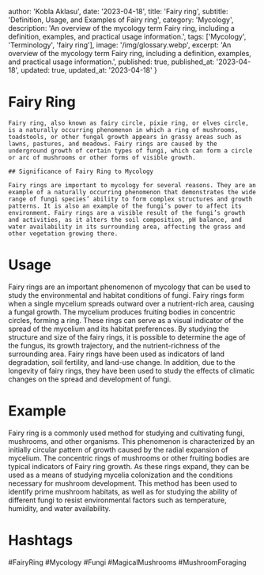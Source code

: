 
  author: 'Kobla Aklasu',
  date: '2023-04-18',
  title: 'Fairy ring',
  subtitle: 'Definition, Usage, and Examples of Fairy ring',
  category: 'Mycology',
  description: 'An overview of the mycology term Fairy ring, including a definition, examples, and practical usage information.',
  tags: ['Mycology', 'Terminology', 'fairy ring'],
  image: '/img/glossary.webp',
  excerpt: 'An overview of the mycology term Fairy ring, including a definition, examples, and practical usage information.',
  published: true,
  published_at: '2023-04-18',
  updated: true,
  updated_at: '2023-04-18'
}




# Fairy Ring
    
    Fairy ring, also known as fairy circle, pixie ring, or elves circle, is a naturally occurring phenomenon in which a ring of mushrooms, toadstools, or other fungal growth appears in grassy areas such as lawns, pastures, and meadows. Fairy rings are caused by the underground growth of certain types of fungi, which can form a circle or arc of mushrooms or other forms of visible growth.
    
    ## Significance of Fairy Ring to Mycology
    
    Fairy rings are important to mycology for several reasons. They are an example of a naturally occurring phenomenon that demonstrates the wide range of fungi species’ ability to form complex structures and growth patterns. It is also an example of the fungi’s power to affect its environment. Fairy rings are a visible result of the fungi’s growth and activities, as it alters the soil composition, pH balance, and water availability in its surrounding area, affecting the grass and other vegetation growing there.

# Usage

Fairy rings are an important phenomenon of mycology that can be used to study the environmental and habitat conditions of fungi. Fairy rings form when a single mycelium spreads outward over a nutrient-rich area, causing a fungal growth. The mycelium produces fruiting bodies in concentric circles, forming a ring. These rings can serve as a visual indicator of the spread of the mycelium and its habitat preferences. By studying the structure and size of the fairy rings, it is possible to determine the age of the fungus, its growth trajectory, and the nutrient-richness of the surrounding area. Fairy rings have been used as indicators of land degradation, soil fertility, and land-use change. In addition, due to the longevity of fairy rings, they have been used to study the effects of climatic changes on the spread and development of fungi.

# Example

Fairy ring is a commonly used method for studying and cultivating fungi, mushrooms, and other organisms. This phenomenon is characterized by an initially circular pattern of growth caused by the radial expansion of mycelium. The concentric rings of mushrooms or other fruiting bodies are typical indicators of Fairy ring growth. As these rings expand, they can be used as a means of studying mycelia colonization and the conditions necessary for mushroom development. This method has been used to identify prime mushroom habitats, as well as for studying the ability of different fungi to resist environmental factors such as temperature, humidity, and water availability.

# Hashtags

#FairyRing #Mycology #Fungi #MagicalMushrooms #MushroomForaging


